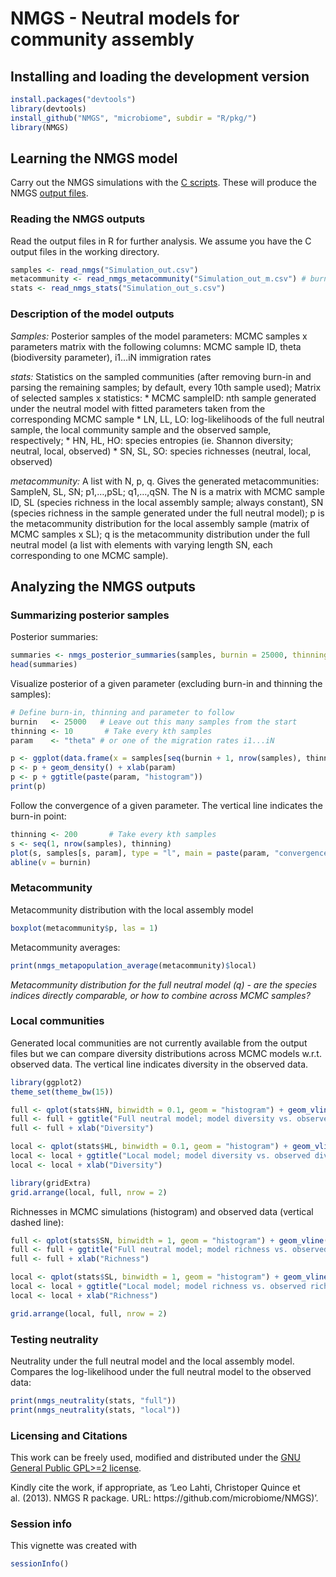 <!--
%\VignetteEngine{knitr}
%\VignetteIndexEntry{An R Markdown Vignette made with knitr}
-->

NMGS - Neutral models for community assembly
===========

## Installing and loading the development version

```r
install.packages("devtools")
library(devtools)
install_github("NMGS", "microbiome", subdir = "R/pkg/")
library(NMGS)
```

## Learning the NMGS model

Carry out the NMGS simulations with the [C
scripts](https://github.com/microbiome/NMGS/tree/master/C). These will
produce the NMGS [output
files](https://github.com/microbiome/NMGS/tree/master/C/output).


### Reading the NMGS outputs

Read the output files in R for further analysis. We assume you have
the C output files in the working directory.

```r
samples <- read_nmgs("Simulation_out.csv")
metacommunity <- read_nmgs_metacommunity("Simulation_out_m.csv") # burnin and thinning already included
stats <- read_nmgs_stats("Simulation_out_s.csv")
```

### Description of the model outputs

_Samples:_ Posterior samples of the model parameters: MCMC samples x
 parameters matrix with the following columns: MCMC sample ID, theta
 (biodiversity parameter), i1...iN immigration rates

_stats:_ Statistics on the sampled communities (after removing burn-in
and parsing the remaining samples; by default, every 10th sample
used); Matrix of selected samples x statistics: 
  * MCMC sampleID: nth sample generated under the neutral model with fitted parameters taken from the corresponding MCMC sample
  * LN, LL, LO: log-likelihoods of the full neutral sample, the local
community sample and the observed sample, respectively;
  * HN, HL, HO: species entropies (ie. Shannon diversity; neutral, local, observed)
  * SN, SL, SO: species richnesses (neutral, local, observed)

_metacommunity:_ A list with N, p, q. Gives the generated
 metacommunities: SampleN, SL, SN; p1,...,pSL; q1,...,qSN. The N is a
 matrix with MCMC sample ID, SL (species richness in the local
 assembly sample; always constant), SN (species richness in the sample
 generated under the full neutral model); p is the metacommunity
 distribution for the local assembly sample (matrix of MCMC samples x
 SL); q is the metacommunity distribution under the full neutral model
 (a list with elements with varying length SN, each corresponding to
 one MCMC sample).



## Analyzing the NMGS outputs

### Summarizing posterior samples

Posterior summaries:

```r
summaries <- nmgs_posterior_summaries(samples, burnin = 25000, thinning = 10) 
head(summaries)
```

Visualize posterior of a given parameter (excluding burn-in and
thinning the samples):

```r
# Define burn-in, thinning and parameter to follow
burnin   <- 25000   # Leave out this many samples from the start
thinning <- 10       # Take every kth samples
param    <- "theta" # or one of the migration rates i1...iN

p <- ggplot(data.frame(x = samples[seq(burnin + 1, nrow(samples), thinning), param]), aes(x = x)) 
p <- p + geom_density() + xlab(param)
p <- p + ggtitle(paste(param, "histogram"))
print(p)
```

Follow the convergence of a given parameter. The vertical line indicates the burn-in point:

```r
thinning <- 200       # Take every kth samples
s <- seq(1, nrow(samples), thinning)
plot(s, samples[s, param], type = "l", main = paste(param, "convergence"))
abline(v = burnin)
```


### Metacommunity

Metacommunity distribution with the local assembly model

```r
boxplot(metacommunity$p, las = 1)
```

Metacommunity averages:

```r
print(nmgs_metapopulation_average(metacommunity)$local)
```

_Metacommunity distribution for the full neutral model (q) - are the species
indices directly comparable, or how to combine across MCMC samples?_


### Local communities

Generated local communities are not currently available from the
output files but we can compare diversity distributions across MCMC
models w.r.t. observed data. The vertical line indicates diversity in
the observed data.

```r
library(ggplot2)
theme_set(theme_bw(15))

full <- qplot(stats$HN, binwidth = 0.1, geom = "histogram") + geom_vline(x = unique(stats$HO), linetype = 2)
full <- full + ggtitle("Full neutral model; model diversity vs. observed diversity")
full <- full + xlab("Diversity")

local <- qplot(stats$HL, binwidth = 0.1, geom = "histogram") + geom_vline(x = unique(stats$HO), linetype = 2)
local <- local + ggtitle("Local model; model diversity vs. observed diversity")
local <- local + xlab("Diversity")

library(gridExtra)
grid.arrange(local, full, nrow = 2)
```


Richnesses in MCMC simulations (histogram) and observed data (vertical
dashed line):

```r
full <- qplot(stats$SN, binwidth = 1, geom = "histogram") + geom_vline(x = unique(stats$SO), linetype = 2)
full <- full + ggtitle("Full neutral model; model richness vs. observed richness")
full <- full + xlab("Richness")

local <- qplot(stats$SL, binwidth = 1, geom = "histogram") + geom_vline(x = unique(stats$SO), linetype = 2)
local <- local + ggtitle("Local model; model richness vs. observed richness")
local <- local + xlab("Richness")

grid.arrange(local, full, nrow = 2)
```


### Testing neutrality

Neutrality under the full neutral model and the local assembly
model. Compares the log-likelihood under the full neutral model to the
observed data:

```r
print(nmgs_neutrality(stats, "full"))
print(nmgs_neutrality(stats, "local"))
```


### Licensing and Citations

This work can be freely used, modified and distributed under the [GNU
General Public GPL>=2
license](https://en.wikipedia.org/wiki/GNU_General_Public_License).

Kindly cite the work, if appropriate, as 'Leo Lahti, Christoper Quince
et al. (2013). NMGS R package. URL:
https://github.com/microbiome/NMGS)'.


### Session info

This vignette was created with

```r
sessionInfo()
```




